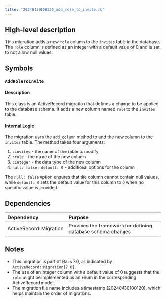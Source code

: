 ```yaml
---
title: "20240430100120_add_role_to_invite.rb"
---
```


## High-level description
This migration adds a new `role` column to the `invites` table in the database. The `role` column is defined as an integer with a default value of 0 and is set to not allow null values.

## Symbols

### `AddRoleToInvite`
#### Description
This class is an ActiveRecord migration that defines a change to be applied to the database schema. It adds a new column named `role` to the `invites` table.

#### Internal Logic
The migration uses the `add_column` method to add the new column to the `invites` table. The method takes four arguments:
1. `:invites` - the name of the table to modify
2. `:role` - the name of the new column
3. `:integer` - the data type of the new column
4. `null: false, default: 0` - additional options for the column

The `null: false` option ensures that the column cannot contain null values, while `default: 0` sets the default value for this column to 0 when no specific value is provided.

## Dependencies
| Dependency | Purpose |
|:-----------|:--------|
| ActiveRecord::Migration | Provides the framework for defining database schema changes |

## Notes
- This migration is part of Rails 7.0, as indicated by `ActiveRecord::Migration[7.0]`.
- The use of an integer column with a default value of 0 suggests that the `role` might be implemented as an enum in the corresponding ActiveRecord model.
- The migration file name includes a timestamp (20240430100120), which helps maintain the order of migrations.